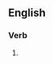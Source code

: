 {{also|déréférencés|déréférences}}

==English==

===Verb===
{{head|en|verb form}}

# {{en-third-person singular of|dereference}}